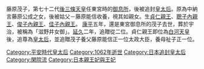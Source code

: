 {{unreferenced|time=2012-01-18T08:20:54+00:00}}
藤原茂子，第七十二代[[後三條天皇|後三條天皇]]任東宮時的[[御息所|御息所]]，後被追封[[皇太后|皇太后]]。原為中納言藤原公成之女，後被姑父－藤原能信收養，視其如親女。生[[白河天皇|貞仁親王]]、[[聰子內親王|聰子內親王]]、[[俊子內親王|俊子內親王]]、[[佳子內親王|佳子內親王]]。
[[康平|康平]]五年，還是東宮御息所的茂子去世，葬於宇治，被稱為「滋野井女御」。[[延久|延久]]二年，追贈從二位。貞仁親王即位為[[白河天皇|白河天皇]]後，追尊為[[皇太后|皇太后]]，並追贈茂子養父藤原能信正一位太政大臣，養母祉子正一位。
{{平安時代皇后}}
[[Category:平安時代皇太后|Category:平安時代皇太后]]
[[Category:1062年逝世|Category:1062年逝世]]
[[Category:日本追封皇太后|Category:日本追封皇太后]]
[[Category:閑院流|Category:閑院流]]
[[Category:日本親王妃與王妃|Category:日本親王妃與王妃]]